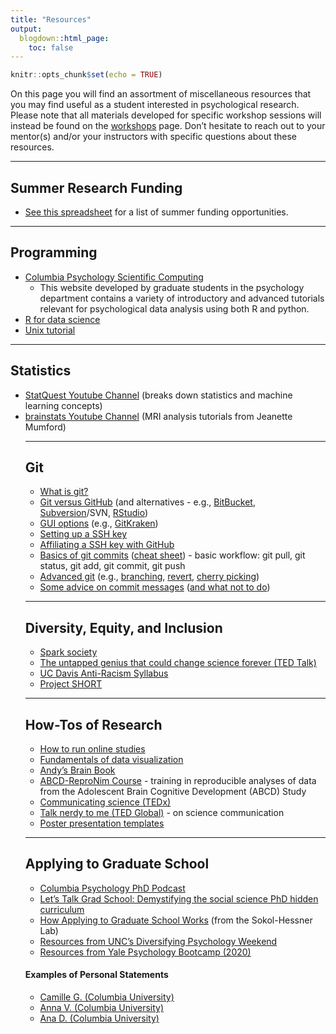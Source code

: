 ```yaml
---
title: "Resources"
output:
  blogdown::html_page:
    toc: false
---
```


```r
knitr::opts_chunk$set(echo = TRUE)
```

On this page you will find an assortment of miscellaneous resources that you may find useful as a student interested in psychological research. Please note that all materials developed for specific workshop sessions will instead be found on the [workshops](/workshops) page. Don't hesitate to reach out to your mentor(s) and/or your instructors with specific questions about these resources.
<hr>
## Summer Research Funding
<ul>
<li>[See this spreadsheet](https://docs.google.com/spreadsheets/d/1hhrtStgv-xZqr5BESyo7HhnHAZMz_AHsxwwVO4fEd9o/edit?usp=sharing){target="_blank"} for a list of summer funding opportunities.
</ul>
<hr>
## Programming
<ul>
<li>[Columbia Psychology Scientific Computing](https://cu-psych-computing.github.io/cu-psych-comp-tutorial/){target="_blank"}
<ul><li>This website developed by graduate students in the psychology department contains a variety of introductory and advanced tutorials relevant for psychological data analysis using both R and python.</ul></li>
<li>[R for data science](https://r4ds.had.co.nz/){target="_blank"}
<li>[Unix tutorial](http://swcarpentry.github.io/shell-novice/){target="_blank"}
</ul>
<hr>
## Statistics
<ul>
<li>[StatQuest Youtube Channel](https://www.youtube.com/channel/UCtYLUTtgS3k1Fg4y5tAhLbw){target="_blank"} (breaks down statistics and machine learning concepts)
<li>[brainstats Youtube Channel](https://www.youtube.com/channel/UCZ7gF0zm35FwrFpDND6DWeA){target="_blank"} (MRI analysis tutorials from Jeanette Mumford)
<hr>
## Git
<ul>
<li>[What is git?](https://git-scm.com/book/en/v2/Getting-Started-A-Short-History-of-Git){target="_blank"}
<li>[Git versus GitHub](https://git-scm.com/book/en/v2/Getting-Started-A-Short-History-of-Git){target="_blank"} (and alternatives - e.g., [BitBucket](https://bitbucket.org/product){target="_blank"}, [Subversion](https://subversion.apache.org/){target="_blank"}/SVN, [RStudio](https://support.rstudio.com/hc/en-us/articles/200532077-Version-Control-with-Git-and-SVN){target="_blank"})
<li>[GUI options](https://lmgtfy.com/?q=git+gui+options) (e.g., [GitKraken](https://www.gitkraken.com/){target="_blank"})
<li>[Setting up a SSH key](https://www.digitalocean.com/community/tutorials/how-to-set-up-ssh-keys--2){target="_blank"}
<li>[Affiliating a SSH key with GitHub](https://help.github.com/en/github/authenticating-to-github/adding-a-new-ssh-key-to-your-github-account){target="_blank"}
<li>[Basics of git commits](https://confluence.atlassian.com/bitbucketserver/basic-git-commands-776639767.html){target="_blank"} ([cheat sheet](https://github.github.com/training-kit/downloads/github-git-cheat-sheet.pdf){target="_blank"}) - basic workflow: git pull, git status, git add, git commit, git push
<li>[Advanced git](https://rogerdudler.github.io/git-guide/){target="_blank"} (e.g., [branching](https://git-scm.com/book/en/v2/Git-Branching-Basic-Branching-and-Merging){target="_blank"}, [revert](https://www.atlassian.com/git/tutorials/undoing-changes/git-revert){target="_blank"}, [cherry picking](https://stackoverflow.com/questions/9339429/what-does-cherry-picking-a-commit-with-git-mean){target="_blank"})
<li>[Some advice on commit messages](https://chris.beams.io/posts/git-commit/){target="_blank"} ([and what not to do](http://www.commitlogsfromlastnight.com/){target="_blank"})
</ul>
<hr>
## Diversity, Equity, and Inclusion
<ul>
<li>[Spark society](https://www.sparksociety.org/){target="_blank"}
<li>[The untapped genius that could change science forever (TED Talk)](https://www.ted.com/talks/jedidah_isler_the_untapped_genius_that_could_change_science_for_the_better?referrer=playlist-10_great_talks_to_celebrate_bl&language=en){target="_blank"}
<li>[UC Davis Anti-Racism Syllabus](https://diversity.ucdavis.edu/anti-racism-syllabus){target="_blank"}
<li>[Project SHORT](https://www.project-short.com/vision.html){target="_blank"}
</ul>
<hr>
## How-Tos of Research
<ul>
<li>[How to run online studies](https://static1.squarespace.com/static/550f325ae4b0f7f604ae9822/t/5e6bba7d810aeb77251eb9d4/1584118397102/SHlabOnlineStudyHRB.pdf){target="_blank"}
<li>[Fundamentals of data visualization](https://clauswilke.com/dataviz/index.html){target="_blank"}
<li>[Andy's Brain Book](https://andysbrainbook.readthedocs.io/en/latest/){target="_blank"}
<li>[ABCD-ReproNim Course](https://www.abcd-repronim.org/){target="_blank"} - training in reproducible analyses of data from the Adolescent Brain Cognitive Development (ABCD) Study
<li>[Communicating science (TEDx)](https://www.youtube.com/watch?v=rXqLHc5ZbbM){target="_blank"}
<li>[Talk nerdy to me (TED Global)](https://www.ted.com/talks/melissa_marshall_talk_nerdy_to_me){target="_blank"} - on science communication
<li>[Poster presentation templates](https://www.makesigns.com/SciPosters_Templates.aspx){target="_blank"}
</ul>
<hr>
## Applying to Graduate School
<ul>
<li>[Columbia Psychology PhD Podcast](https://psychology.columbia.edu/podcast){target="_blank"}
<li>[Let's Talk Grad School: Demystifying the social science PhD hidden curriculum](https://letstalkgradschool.substack.com/p/coming-soon){target="_blank"}
<li>[How Applying to Graduate School Works](https://www.sokolhessnerlab.com/howapplyingworks){target="_blank"} (from the Sokol-Hessner Lab)
<li>[Resources from UNC's Diversifying Psychology Weekend](https://clinicalpsych.unc.edu/diversifying-psychology-weekend/){target="_blank"}
<li>[Resources from Yale Psychology Bootcamp (2020)](https://drive.google.com/drive/u/0/folders/1gafJs-eZb484AgD4lmKe_idgmULlcpfM){target="_blank"}
</ul>
#### Examples of Personal Statements
<ul>
<li>[Camille G. (Columbia University)](/resources/cg_ps.pdf){target="_blank"}
<li>[Anna V. (Columbia University)](https://drive.google.com/file/d/1pDPWRa8bniq2nz3f1ObOiLu9CkRysiTI/view){target="_blank"}
<li>[Ana D. (Columbia University)](https://docs.google.com/document/d/1GyiKJBmD4Qrnn9oMC8fgu5iQFMS6-kZBV1RIG5U7-wE/edit){target="_blank"}
</ul>
<br>